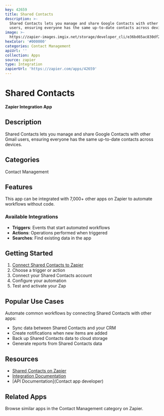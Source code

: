```yaml
---
key: 42659
title: Shared Contacts
description: >-
  Shared Contacts lets you manage and share Google Contacts with other Gmail
  users, ensuring everyone has the same up-to-date contacts across devices.
image: >-
  https://zapier-images.imgix.net/storage/developer_cli/e36bd65ac830df254003411cd041ad8d.png?auto=format%2Ccompress&ixlib=python-3.0.0&q=50
hexColor: '#000000'
categories: Contact Management
apiUrl: ''
collection: Apps
source: zapier
type: Integration
zapierUrl: 'https://zapier.com/apps/42659'
---
```

# Shared Contacts

**Zapier Integration App**

## Description

Shared Contacts lets you manage and share Google Contacts with other Gmail users, ensuring everyone has the same up-to-date contacts across devices.

## Categories

Contact Management

## Features

This app can be integrated with 7,000+ other apps on Zapier to automate workflows without code.

### Available Integrations

- **Triggers**: Events that start automated workflows
- **Actions**: Operations performed when triggered
- **Searches**: Find existing data in the app

## Getting Started

1. [Connect Shared Contacts to Zapier](https://zapier.com/apps/42659)
2. Choose a trigger or action
3. Connect your Shared Contacts account
4. Configure your automation
5. Test and activate your Zap

## Popular Use Cases

Automate common workflows by connecting Shared Contacts with other apps:

- Sync data between Shared Contacts and your CRM
- Create notifications when new items are added
- Back up Shared Contacts data to cloud storage
- Generate reports from Shared Contacts data

## Resources

- [Shared Contacts on Zapier](https://zapier.com/apps/42659)
- [Integration Documentation](https://zapier.com/apps/42659/integrations)
- [API Documentation](Contact app developer)

## Related Apps

Browse similar apps in the Contact Management category on Zapier.
